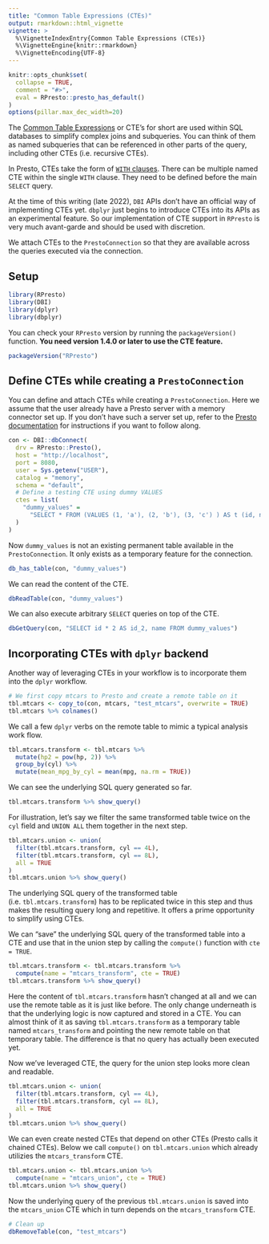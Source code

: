```yaml
---
title: "Common Table Expressions (CTEs)"
output: rmarkdown::html_vignette
vignette: >
  %\VignetteIndexEntry{Common Table Expressions (CTEs)}
  %\VignetteEngine{knitr::rmarkdown}
  %\VignetteEncoding{UTF-8}
---
```


```r
knitr::opts_chunk$set(
  collapse = TRUE,
  comment = "#>",
  eval = RPresto::presto_has_default()
)
options(pillar.max_dec_width=20)
```

The [Common Table Expressions][1] or CTE’s for short are used within SQL
databases to simplify complex joins and subqueries. You can think of them as
named subqueries that can be referenced in other parts of the query, including
other CTEs (i.e. recursive CTEs).

In Presto, CTEs take the form of [`WITH` clauses][2]. There can be multiple
named CTE within the single `WITH` clause. They need to be defined before the
main `SELECT` query.

At the time of this writing (late 2022), `DBI` APIs don't have an official way
of implementing CTEs yet. `dbplyr` just begins to introduce CTEs into its APIs
as an experimental feature. So our implementation of CTE support in `RPresto` is
very much avant-garde and should be used with discretion.

We attach CTEs to the `PrestoConnection` so that they are available across the
queries executed via the connection.

## Setup

```r
library(RPresto)
library(DBI)
library(dplyr)
library(dbplyr)
```

You can check your `RPresto` version by running the `packageVersion()` function.
**You need version 1.4.0 or later to use the CTE feature.**

```r
packageVersion("RPresto")
```

## Define CTEs while creating a `PrestoConnection`

You can define and attach CTEs while creating a `PrestoConnection`. Here we
assume that the user already have a Presto server with a memory connector set
up. If you don't have such a server set up, refer to the
[Presto documentation][2] for instructions if you want to follow along.

```r
con <- DBI::dbConnect(
  drv = RPresto::Presto(),
  host = "http://localhost",
  port = 8080,
  user = Sys.getenv("USER"),
  catalog = "memory",
  schema = "default",
  # Define a testing CTE using dummy VALUES
  ctes = list(
    "dummy_values" =
      "SELECT * FROM (VALUES (1, 'a'), (2, 'b'), (3, 'c') ) AS t (id, name)"
  )
)
```

Now `dummy_values` is not an existing permanent table available in the
`PrestoConnection`. It only exists as a temporary feature for the connection.

```r
db_has_table(con, "dummy_values")
```

We can read the content of the CTE.

```r
dbReadTable(con, "dummy_values")
```

We can also execute arbitrary `SELECT` queries on top of the CTE.

```r
dbGetQuery(con, "SELECT id * 2 AS id_2, name FROM dummy_values")
```

## Incorporating CTEs with `dplyr` backend

Another way of leveraging CTEs in your workflow is to incorporate them into the
`dplyr` workflow.

```r
# We first copy mtcars to Presto and create a remote table on it
tbl.mtcars <- copy_to(con, mtcars, "test_mtcars", overwrite = TRUE)
tbl.mtcars %>% colnames()
```

We call a few `dplyr` verbs on the remote table to mimic a typical analysis
work flow.

```r
tbl.mtcars.transform <- tbl.mtcars %>%
  mutate(hp2 = pow(hp, 2)) %>%
  group_by(cyl) %>%
  mutate(mean_mpg_by_cyl = mean(mpg, na.rm = TRUE))
```

We can see the underlying SQL query generated so far.

```r
tbl.mtcars.transform %>% show_query()
```

For illustration, let's say we filter the same transformed table twice on the
`cyl` field and `UNION ALL` them together in the next step.

```r
tbl.mtcars.union <- union(
  filter(tbl.mtcars.transform, cyl == 4L),
  filter(tbl.mtcars.transform, cyl == 8L),
  all = TRUE
)
tbl.mtcars.union %>% show_query()
```

The underlying SQL query of the transformed table (i.e. `tbl.mtcars.transform`)
has to be replicated twice in this step and thus makes the resulting query long
and repetitive. It offers a prime opportunity to simplify using CTEs.

We can "save" the underlying SQL query of the transformed table into a CTE and
use that in the union step by calling the `compute()` function with
`cte = TRUE`.

```r
tbl.mtcars.transform <- tbl.mtcars.transform %>%
  compute(name = "mtcars_transform", cte = TRUE)
tbl.mtcars.transform %>% show_query()
```

Here the content of `tbl.mtcars.transform` hasn't changed at all and we can
use the remote table as it is just like before. The only change underneath is
that the underlying logic is now captured and stored in a CTE. You can almost
think of it as saving `tbl.mtcars.transform` as a temporary table named
`mtcars_transform` and pointing the new remote table on that temporary table.
The difference is that no query has actually been executed yet.

Now we've leveraged CTE, the query for the union step looks more clean and
readable.

```r
tbl.mtcars.union <- union(
  filter(tbl.mtcars.transform, cyl == 4L),
  filter(tbl.mtcars.transform, cyl == 8L),
  all = TRUE
)
tbl.mtcars.union %>% show_query()
```

We can even create nested CTEs that depend on other CTEs (Presto calls it
chained CTEs). Below we call `compute()` on `tbl.mtcars.union` which already
utilizies the `mtcars_transform` CTE.

```r
tbl.mtcars.union <- tbl.mtcars.union %>%
  compute(name = "mtcars_union", cte = TRUE)
tbl.mtcars.union %>% show_query()
```

Now the underlying query of the previous `tbl.mtcars.union` is saved into the
`mtcars_union` CTE which in turn depends on the `mtcars_transform` CTE.

```r
# Clean up
dbRemoveTable(con, "test_mtcars")
```

[1]: https://www.essentialsql.com/introduction-common-table-expressions-ctes/
[2]: https://prestodb.io/docs/current/sql/select.html#with-clause
